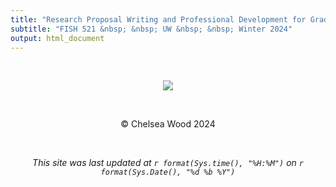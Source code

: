 ```yaml
---
title: "Research Proposal Writing and Professional Development for Graduate Students"
subtitle: "FISH 521 &nbsp; &nbsp; UW &nbsp; &nbsp; Winter 2024"
output: html_document
---
```


<style>
h1 {
  text-align: center;
}

h2 {
  text-align: center;
}

h3 {
  text-align: center;
}
</style>

<br>


<p align="center">
    <img src="drayton_harbor.jpg">
</p>

<br>

<center>&copy; Chelsea Wood 2024</center>

<br>

<center>*This site was last updated at `r format(Sys.time(), "%H:%M")` on `r format(Sys.Date(), "%d %b %Y")`*</center>

